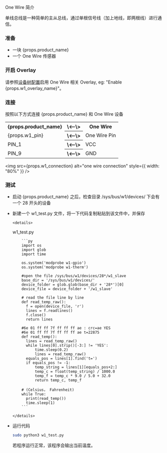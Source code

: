 One Wire 简介

单线总线是一种简单的主从总线，通过单根信号线（加上地线，即两根线）进行通信。

### 准备

<ul>
  <li>一块 {props.product_name}</li>
  <li>一个 One Wire 传感器 </li>
</ul>

### 开启 Overlay

<p>
  请参照<a href="../../radxa-os/rsetup#overlays">设备树配置</a>启用 One Wire
  相关 Overlay, eg: "Enable {props.w1_overlay_name}"。
</p>

### 连接

<p>按照以下方式连接 {props.product_name} 和 One Wire 设备 </p>

<table>
  <tr>
    <th>{props.product_name}</th>
    <th>\<--\></th>
    <th>One Wire</th>
  </tr>
  <tr>
    <td>{props.w1_pin}</td>
    <th>\<--\></th>
    <td>One Wire Pin</td>
  </tr>
  <tr>
    <td>PIN_1</td>
    <th>\<--\></th>
    <td>VCC</td>
  </tr>
  <tr>
    <td>PIN_9</td>
    <th>\<--\></th>
    <td>GND</td>
  </tr>
</table>

<img
  src={props.w1_connection}
  alt="one wire connection"
  style={{ width: "80%" }}
/>

### 测试

- 启动 {props.product_name} 之后，检查目录 /sys/bus/w1/devices/ 下会有一个 28 开头的设备

- 新建一个 w1_test.py 文件，将一下代码复制粘贴到该文件中，并保存

      <details>

  <summary>w1_test.py</summary>

          ```py
          import os
          import glob
          import time

          os.system('modprobe w1-gpio')
          os.system('modprobe w1-therm')

          #open the file /sys/bus/w1/devices/28*/w1_slave
          base_dir = '/sys/bus/w1/devices/'
          device_folder = glob.glob(base_dir + '28*')[0]
          device_file = device_folder + '/w1_slave'

          # read the file line by line
          def read_temp_raw():
          	f = open(device_file, 'r')
          	lines = f.readlines()
          	f.close()
          	return lines

          #6e 01 ff ff 7f ff ff ff ae : crc=ae YES
          #6e 01 ff ff 7f ff ff ff ae t=22875
          def read_temp():
          	lines = read_temp_raw()
          	while lines[0].strip()[-3:] != 'YES':
          		time.sleep(0.2)
          		lines = read_temp_raw()
          	equals_pos = lines[1].find('t=')
          	if equals_pos != -1:
          		temp_string = lines[1][equals_pos+2:]
          		temp_c = float(temp_string) / 1000.0
          		temp_f = temp_c * 9.0 / 5.0 + 32.0
          		return temp_c, temp_f

          # (Celsius， Fahrenheit)
          while True:
          	print(read_temp())
          	time.sleep(1)
          ```

      </details>

- 运行代码

  ```bash
  sudo python3 w1_test.py
  ```

  若程序运行正常，该程序会输出当前温度。
